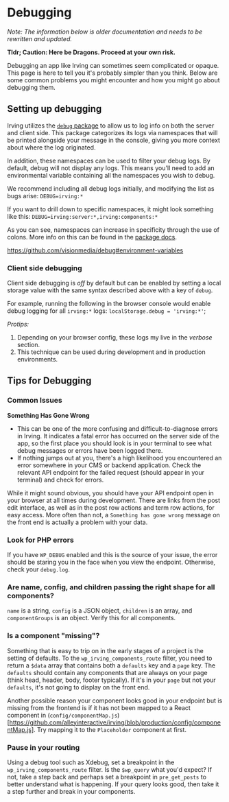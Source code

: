 <Meta title="Features/Debugging" />

# Debugging
_Note: The information below is older documentation and needs to be rewritten and updated._

__Tldr; Caution: Here be Dragons. Proceed at your own risk.__

Debugging an app like Irving can sometimes seem complicated or opaque. This page is here to tell you it's probably simpler than you think. Below are some common problems you might encounter and how you might go about debugging them.

## Setting up debugging
Irving utilizes the [`debug` package](https://www.npmjs.com/package/debug) to allow us to log info on both the server and client side. This package categorizes its logs via namespaces that will be printed alongside your message in the console, giving you more context about where the log originated.

In addition, these namespaces can be used to filter your debug logs. By default, debug will not display any logs. This means you'll need to add an environmental variable containing all the namespaces you wish to debug.

We recommend including all debug logs initially, and modifying the list as bugs arise:
`DEBUG=irving:*`

If you want to drill down to specific namespaces, it might look something like this:
`DEBUG=irving:server:*,irving:components:*`

As you can see, namespaces can increase in specificity through the use of colons. More info on this can be found in the [package docs](https://www.npmjs.com/package/debug#usage).

https://github.com/visionmedia/debug#environment-variables

### Client side debugging
Client side debugging is _off_ by default but can be enabled by setting a local storage value with the same syntax described above with a key of `debug`.

For example, running the following in the browser console would enable debug logging for all `irving:*` logs: `localStorage.debug = 'irving:*'`;

*Protips:*
1. Depending on your browser config, these logs my live in the _verbose_ section.
2. This technique can be used during development and in production environments.

## Tips for Debugging

### Common Issues
**Something Has Gone Wrong**
  - This can be one of the more confusing and difficult-to-diagnose errors in Irving. It indicates a fatal error has occurred on the server side of the app, so the first place you should look is in your terminal to see what debug messages or errors have been logged there.
  - If nothing jumps out at you, there's a high likelihood you encountered an error somewhere in your CMS or backend application. Check the relevant API endpoint for the failed request (should appear in your terminal) and check for errors.


While it might sound obvious, you should have your API endpoint open in your browser at all times during development. There are links from the post edit interface, as well as in the post row actions and term row actions, for easy access. More often than not, a `Something has gone wrong` message on the front end is actually a problem with your data.

### Look for PHP errors
If you have `WP_DEBUG` enabled and this is the source of your issue, the error should be staring you in the face when you view the endpoint. Otherwise, check your `debug.log`.

### Are name, config, and children passing the right shape for all components?
`name` is a string, `config` is a JSON object, `children` is an array, and `componentGroups` is an object. Verify this for all components.

### Is a component "missing"?
Something that is easy to trip on in the early stages of a project is the setting of defaults. To the `wp_irving_components_route` filter, you need to return a `$data` array that contains both a `defaults` key and a `page` key. The `defaults` should contain any components that are always on your page (think head, header, body, footer typically). If it's in your `page` but not your `defaults`, it's not going to display on the front end.

Another possible reason your component looks good in your endpoint but is missing from the frontend is if it has not been mapped to a React component in (`config/componentMap.js`)[https://github.com/alleyinteractive/irving/blob/production/config/componentMap.js]. Try mapping it to the `Placeholder` component at first.

### Pause in your routing
Using a debug tool such as Xdebug, set a breakpoint in the `wp_irving_components_route` filter. Is the `$wp_query` what you'd expect? If not, take a step back and perhaps set a breakpoint in `pre_get_posts` to better understand what is happening. If your query looks good, then take it a step further and break in your components.
